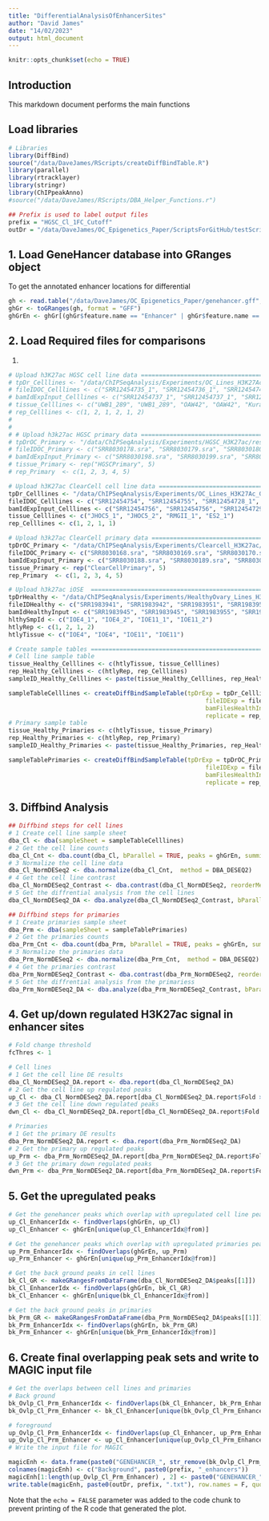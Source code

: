 ```yaml
---
title: "DifferentialAnalysisOfEnhancerSites"
author: "David James"
date: "14/02/2023"
output: html_document
---
```


```r
knitr::opts_chunk$set(echo = TRUE)
```

## Introduction
This markdown document performs the main functions 

## Load libraries

```r
# Libraries
library(DiffBind)
source("/data/DaveJames/RScripts/createDiffBindTable.R")
library(parallel)
library(rtracklayer)
library(stringr)
library(ChIPpeakAnno)
#source("/data/DaveJames/RScripts/DBA_Helper_Functions.r")

```

```r
## Prefix is used to label output files
prefix = "HGSC_Cl_1FC_Cutoff"
outDr = "/data/DaveJames/OC_Epigenetics_Paper/ScriptsForGitHub/testScripts/"
```

## 1. Load GeneHancer database into GRanges object
To get the annotated enhancer locations for differential

```r
gh <- read.table("/data/DaveJames/OC_Epigenetics_Paper/genehancer.gff", stringsAsFactors = F, header = T, sep = "\t")
ghGr <- toGRanges(gh, format = "GFF")
ghGrEn <- ghGr[(ghGr$feature.name == "Enhancer" | ghGr$feature.name == "Promoter/Enhancer") ]
```

## 2. Load Required files for comparisons

1) 
```r

# Upload h3K27ac HGSC cell line data ================================================================================================== #
# tpDr_Celllines <- "/data/ChIPSeqAnalysis/Experiments/OC_Lines_H3K27Ac_GSE156275/results_HGSC_GSE156275/"
# fileIDOC_Celllines <- c("SRR12454735_1", "SRR12454736_1", "SRR12454745", "SRR12454746", "SRR12454748", "SRR12454749")
# bamIdExpInput_Celllines <- c("SRR12454737_1", "SRR12454737_1", "SRR12454747", "SRR12454747", "SRR12454750", "SRR12454750")
# tissue_Celllines <- c("UWB1_289", "UWB1_289", "OAW42", "OAW42", "Kura", "Kura")
# rep_Celllines <- c(1, 2, 1, 2, 1, 2)
# 
# 
# # Upload h3k27ac HGSC primary data ==================================================================================================== #
# tpDrOC_Primary <- "/data/ChIPSeqAnalysis/Experiments/HGSC_H3K27ac/results_HGSC_H3K27ac1/"
# fileIDOC_Primary <- c("SRR8030178.sra", "SRR8030179.sra", "SRR8030180.sra", "SRR8030181.sra", "SRR8030182.sra")
# bamIdExpInput_Primary <- c("SRR8030198.sra", "SRR8030199.sra", "SRR8030200.sra", "SRR8030201.sra", "SRR8030202.sra")
# tissue_Primary <- rep("HGSCPrimary", 5)
# rep_Primary  <- c(1, 2, 3, 4, 5)

# Upload h3K27ac ClearCell cell line data ================================================================================================== #
tpDr_Celllines <- "/data/ChIPSeqAnalysis/Experiments/OC_Lines_H3K27Ac_GSE156275/results_Clearcell_GSE156275//"
fileIDOC_Celllines <- c("SRR12454754", "SRR12454755", "SRR12454728_1", "SRR12454757_1")
bamIdExpInput_Celllines <- c("SRR12454756", "SRR12454756", "SRR12454729_1", "SRR12454723_1")
tissue_Celllines <- c("JHOC5_1", "JHOC5_2", "RMGII_1", "ES2_1")
rep_Celllines <- c(1, 2, 1, 1)

# Upload h3k27ac ClearCell primary data ==================================================================================================== #
tpDrOC_Primary <- "/data/ChIPSeqAnalysis/Experiments/Clearcell_H3K27ac//results_OC_lines_H3K27AC_ClearCell//"
fileIDOC_Primary <- c("SRR8030168.sra", "SRR8030169.sra", "SRR8030170.sra", "SRR8030171.sra", "SRR8030172.sra")
bamIdExpInput_Primary <- c("SRR8030188.sra", "SRR8030189.sra", "SRR8030190.sra", "SRR8030191.sra", "SRR8030192.sra")
tissue_Primary <- rep("ClearCellPrimary", 5)
rep_Primary  <- c(1, 2, 3, 4, 5)

# Upload h3k27ac iOSE  ================================================================================================================ #
tpDrHealthy <- "/data/ChIPSeqAnalysis/Experiments/HealthyOvary_Lines_H3K27ac_GSE68104/results_HealthyOv_GSE68104/"
fileIDHealthy <- c("SRR1983941", "SRR1983942", "SRR1983951", "SRR1983952")
bamIdHealthyInput <- c("SRR1983945", "SRR1983945", "SRR1983955", "SRR1983956")
hlthySmpId <- c("IOE4_1", "IOE4_2", "IOE11_1", "IOE11_2")
htlyRep <- c(1, 2, 1, 2)
htlyTissue <- c("IOE4", "IOE4", "IOE11", "IOE11")

# Create sample tables ================================================================================================================== #
# Cell line sample table
tissue_Healthy_Celllines <- c(htlyTissue, tissue_Celllines)
rep_Healthy_Celllines <- c(htlyRep, rep_Celllines)
sampleID_Healthy_Celllines <- paste(tissue_Healthy_Celllines, rep_Healthy_Celllines, sep = "_")

sampleTableCelllines <- createDiffBindSampleTable(tpDrExp = tpDr_Celllines, tpDrHealthy = tpDrHealthy, sampleID = sampleID_Healthy_Celllines, 
                                                       fileIDExp = fileIDOC_Celllines, fileIDHealthy = fileIDHealthy, bamFiles = T,
                                                       bamFilesHealthInput = bamIdHealthyInput, bamFilesExpInput = bamIdExpInput_Celllines, 
                                                       replicate = rep_Healthy_Celllines, tissue = tissue_Healthy_Celllines)
# Primary sample table
tissue_Healthy_Primaries <- c(htlyTissue, tissue_Primary)
rep_Healthy_Primaries <- c(htlyRep, rep_Primary)
sampleID_Healthy_Primaries <- paste(tissue_Healthy_Primaries, rep_Healthy_Primaries, sep = "_") 

sampleTablePrimaries <- createDiffBindSampleTable(tpDrExp = tpDrOC_Primary, tpDrHealthy = tpDrHealthy, sampleID = sampleID_Healthy_Primaries, 
                                                       fileIDExp = fileIDOC_Primary, fileIDHealthy = fileIDHealthy, bamFiles = T,
                                                       bamFilesHealthInput = bamIdHealthyInput, bamFilesExpInput = bamIdExpInput_Primary, 
                                                       replicate = rep_Healthy_Primaries, tissue = tissue_Healthy_Primaries)

```

## 3. Diffbind Analysis
```r
## Diffbind steps for cell lines
# 1 Create cell line sample sheet
dba_Cl <- dba(sampleSheet = sampleTableCelllines)
# 2 Get the cell line counts
dba_Cl_Cnt <- dba.count(dba_Cl, bParallel = TRUE, peaks = ghGrEn, summits = FALSE)
# 3 Normalize the cell line data
dba_Cl_NormDESeq2 <- dba.normalize(dba_Cl_Cnt,  method = DBA_DESEQ2)
# 4 Get the cell line contrast
dba_Cl_NormDESeq2_Contrast <- dba.contrast(dba_Cl_NormDESeq2, reorderMeta = list(Condition="OC"))
# 5 Get the diffrential analysis from the cell lines
dba_Cl_NormDESeq2_DA <- dba.analyze(dba_Cl_NormDESeq2_Contrast, bParallel = TRUE, )

## Diffbind steps for primaries
# 1 Create primaries sample sheet
dba_Prm <- dba(sampleSheet = sampleTablePrimaries)
# 2 Get the primaries counts
dba_Prm_Cnt <- dba.count(dba_Prm, bParallel = TRUE, peaks = ghGrEn, summits = FALSE)
# 3 Normalize the primaries data
dba_Prm_NormDESeq2 <- dba.normalize(dba_Prm_Cnt,  method = DBA_DESEQ2)
# 4 Get the primaries contrast
dba_Prm_NormDESeq2_Contrast <- dba.contrast(dba_Prm_NormDESeq2, reorderMeta = list(Condition="OC"))
# 5 Get the diffrential analysis from the primariess
dba_Prm_NormDESeq2_DA <- dba.analyze(dba_Prm_NormDESeq2_Contrast, bParallel = TRUE, )

```

## 4. Get up/down regulated H3K27ac signal in enhancer sites
```r
# Fold change threshold  
fcThres <- 1

# Cell lines
# 1 Get the cell line DE results
dba_Cl_NormDESeq2_DA.report <- dba.report(dba_Cl_NormDESeq2_DA)
# 2 Get the cell line up regulated peaks
up_Cl <- dba_Cl_NormDESeq2_DA.report[dba_Cl_NormDESeq2_DA.report$Fold > fcThres]
# 3 Get the cell line down regulated peaks
dwn_Cl <- dba_Cl_NormDESeq2_DA.report[dba_Cl_NormDESeq2_DA.report$Fold < -fcThres]

# Primaries
# 1 Get the primary DE results
dba_Prm_NormDESeq2_DA.report <- dba.report(dba_Prm_NormDESeq2_DA)
# 2 Get the primary up regulated peaks
up_Prm <- dba_Prm_NormDESeq2_DA.report[dba_Prm_NormDESeq2_DA.report$Fold > fcThres]
# 3 Get the primary down regulated peaks
dwn_Prm <- dba_Prm_NormDESeq2_DA.report[dba_Prm_NormDESeq2_DA.report$Fold < -fcThres]

```

## 5. Get the upregulated peaks 
```r

# Get the genehancer peaks which overlap with upregulated cell line peaks
up_Cl_EnhancerIdx <- findOverlaps(ghGrEn, up_Cl)
up_Cl_Enhancer <- ghGrEn[unique(up_Cl_EnhancerIdx@from)]

# Get the genehancer peaks which overlap with upregulated primaries peaks
up_Prm_EnhancerIdx <- findOverlaps(ghGrEn, up_Prm)
up_Prm_Enhancer <- ghGrEn[unique(up_Prm_EnhancerIdx@from)]

# Get the back ground peaks in cell lines
bk_Cl_GR <- makeGRangesFromDataFrame(dba_Cl_NormDESeq2_DA$peaks[[1]])
bk_Cl_EnhancerIdx <- findOverlaps(ghGrEn, bk_Cl_GR)
bk_Cl_Enhancer <- ghGrEn[unique(bk_Cl_EnhancerIdx@from)]

# Get the back ground peaks in primaries
bk_Prm_GR <- makeGRangesFromDataFrame(dba_Prm_NormDESeq2_DA$peaks[[1]])
bk_Prm_EnhancerIdx <- findOverlaps(ghGrEn, bk_Prm_GR)
bk_Prm_Enhancer <- ghGrEn[unique(bk_Prm_EnhancerIdx@from)]

```

## 6. Create final overlapping peak sets and write to MAGIC input file
```r

# Get the overlaps between cell lines and primaries
# Back ground
bk_Ovlp_Cl_Prm_EnhancerIdx <- findOverlaps(bk_Cl_Enhancer, bk_Prm_Enhancer)
bk_Ovlp_Cl_Prm_Enhancer <- bk_Cl_Enhancer[unique(bk_Ovlp_Cl_Prm_EnhancerIdx@from)]

# foreground
up_Ovlp_Cl_Prm_EnhancerIdx <- findOverlaps(up_Cl_Enhancer, up_Prm_Enhancer)
up_Ovlp_Cl_Prm_Enhancer <- up_Cl_Enhancer[unique(up_Ovlp_Cl_Prm_EnhancerIdx@from)]
# Write the input file for MAGIC

magicEnh <- data.frame(paste0("GENEHANCER_", str_remove(bk_Ovlp_Cl_Prm_Enhancer@ranges@NAMES, "^X0*")), "" )
colnames(magicEnh) <- c("Background", paste0(prefix, "_enhancers"))
magicEnh[1:length(up_Ovlp_Cl_Prm_Enhancer) , 2] <- paste0("GENEHANCER_", str_remove(up_Ovlp_Cl_Prm_Enhancer@ranges@NAMES, "^X0*"))
write.table(magicEnh, paste0(outDr, prefix, ".txt"), row.names = F, quote = F, sep = "\t")
```

Note that the `echo = FALSE` parameter was added to the code chunk to prevent printing of the R code that generated the plot.
